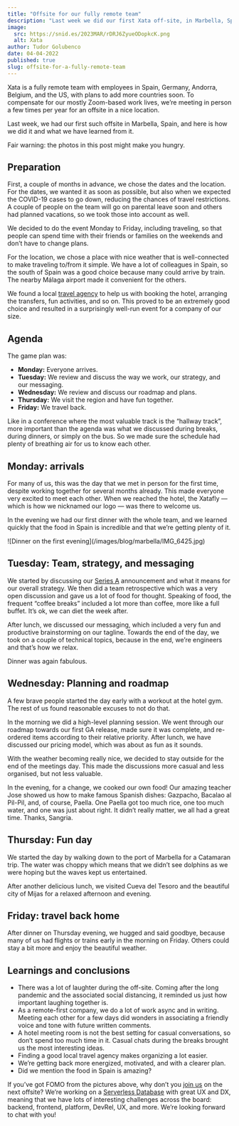 ```yaml
---
title: "Offsite for our fully remote team"
description: "Last week we did our first Xata off-site, in Marbella, Spain. This is a photo-blog post about how it went and what we've learned from it. Warning: this post might make you hungry."
image:
  src: https://snid.es/2023MAR/rDRJ6ZyueODopkcK.png
  alt: Xata
author: Tudor Golubenco
date: 04-04-2022
published: true
slug: offsite-for-a-fully-remote-team
---
```


Xata is a fully remote team with employees in Spain, Germany, Andorra, Belgium, and the US, with plans to add more countries soon. To compensate for our mostly Zoom-based work lives, we’re meeting in person a few times per year for an offsite in a nice location.

Last week, we had our first such offsite in Marbella, Spain, and here is how we did it and what we have learned from it.

Fair warning: the photos in this post might make you hungry.

## Preparation

First, a couple of months in advance, we chose the dates and the location. For the dates, we wanted it as soon as possible, but also when we expected the COVID-19 cases to go down, reducing the chances of travel restrictions. A couple of people on the team will go on parental leave soon and others had planned vacations, so we took those into account as well.

We decided to do the event Monday to Friday, including traveling, so that people can spend time with their friends or families on the weekends and don’t have to change plans.

<ArticleImage src="https://xata.io/images/blog/marbella/vacaciones-en-marbella.jpg" width="768" height="213" alt="Marbella from above" caption="Marbella from above" position="center" />

For the location, we chose a place with nice weather that is well-connected to make traveling to/from it simple. We have a lot of colleagues in Spain, so the south of Spain was a good choice because many could arrive by train. The nearby Málaga airport made it convenient for the others.

We found a local [travel agency](https://www.facebook.com/ViajesCarrefourSM/) to help us with booking the hotel, arranging the transfers, fun activities, and so on. This proved to be an extremely good choice and resulted in a surprisingly well-run event for a company of our size.

## Agenda

The game plan was:

- **Monday:** Everyone arrives.
- **Tuesday:** We review and discuss the way we work, our strategy, and our messaging.
- **Wednesday:** We review and discuss our roadmap and plans.
- **Thursday:** We visit the region and have fun together.
- **Friday:** We travel back.

Like in a conference where the most valuable track is the “hallway track”, more important than the agenda was what we discussed during breaks, during dinners, or simply on the bus. So we made sure the schedule had plenty of breathing air for us to know each other.

## Monday: arrivals

For many of us, this was the day that we met in person for the first time, despite working together for several months already. This made everyone very excited to meet each other. When we reached the hotel, the Xatafly — which is how we nicknamed our logo — was there to welcome us.

In the evening we had our first dinner with the whole team, and we learned quickly that the food in Spain is incredible and that we’re getting plenty of it.

<ArticleImage src="https://xata.io/images/blog/marbella/IMG_6425.jpg" width="768" height="578" alt="The team arrives" caption="The team arrives" position="center" />
![Dinner on the first evening](/images/blog/marbella/IMG_6425.jpg)


## Tuesday: Team, strategy, and messaging

We started by discussing our [Series A](https://xata.io/blog/xata-series-a-announcement) announcement and what it means for our overall strategy. We then did a team retrospective which was a very open discussion and gave us a lot of food for thought. Speaking of food, the frequent “coffee breaks” included a lot more than coffee, more like a full buffet. It’s ok, we can diet the week after.

<ArticleImage src="https://xata.io/images/blog/marbella/DSC04288.jpg" width="768" height="512" alt="Meeting time" caption="Tuesday in the meeting room" position="center" />

After lunch, we discussed our messaging, which included a very fun and productive brainstorming on our tagline. Towards the end of the day, we took on a couple of technical topics, because in the end, we’re engineers and that’s how we relax.

Dinner was again fabulous.

<ArticleImage src="https://xata.io/images/blog/marbella/IMG_6451.jpg" width="768" height="1024" alt="dinner time" caption="Dinner time" position="center" />

## Wednesday: Planning and roadmap

A few brave people started the day early with a workout at the hotel gym. The rest of us found reasonable excuses to not do that.

In the morning we did a high-level planning session. We went through our roadmap towards our first GA release, made sure it was complete, and re-ordered items according to their relative priority. After lunch, we have discussed our pricing model, which was about as fun as it sounds.

With the weather becoming really nice, we decided to stay outside for the end of the meetings day. This made the discussions more casual and less organised, but not less valuable.

<ArticleImage src="https://xata.io/images/blog/marbella/IMG_6474.jpg" width="768" height="576" alt="The founding team" caption="The founding team" position="center" />

In the evening, for a change, we cooked our own food! Our amazing teacher Jose showed us how to make famous Spanish dishes: Gazpacho, Bacalao al Pil-Pil, and, of course, Paella. One Paella got too much rice, one too much water, and one was just about right. It didn’t really matter, we all had a great time. Thanks, Sangria.

<ArticleImage src="https://xata.io/images/blog/marbella/DSC04492.jpg" width="768" height="512" alt="Yannis likes it" caption="Yannis likes it" position="center" />

## Thursday: Fun day

We started the day by walking down to the port of Marbella for a Catamaran trip. The water was choppy which means that we didn’t see dolphins as we were hoping but the waves kept us entertained.

After another delicious lunch, we visited Cueva del Tesoro and the beautiful city of Mijas for a relaxed afternoon and evening.

<ArticleImage src="https://xata.io/images/blog/marbella/DSC04643.jpg" width="768" height="1152" alt="Xata cat" caption="Xata cat" position="center" />

## Friday: travel back home

After dinner on Thursday evening, we hugged and said goodbye, because many of us had flights or trains early in the morning on Friday. Others could stay a bit more and enjoy the beautiful weather.

<ArticleImage src="https://xata.io/images/blog/marbella/PXL_20220401_113036856.jpg" width="768" height="578" alt="Malaga city center" caption="Malaga city center" position="center" />

## Learnings and conclusions

- There was a lot of laughter during the off-site. Coming after the long pandemic and the associated social distancing, it reminded us just how important laughing together is.
- As a remote-first company, we do a lot of work async and in writing. Meeting each other for a few days did wonders in associating a friendly voice and tone with future written comments.
- A hotel meeting room is not the best setting for casual conversations, so don’t spend too much time in it. Casual chats during the breaks brought us the most interesting ideas.
- Finding a good local travel agency makes organizing a lot easier.
- We’re getting back more energized, motivated, and with a clearer plan.
- Did we mention the food in Spain is amazing?

<ArticleImage src="https://xata.io/images/blog/marbella/Studio_Project.jpeg" width="1920" height="1920" alt="Xata wants you" caption="Xata wants you" position="center" />

If you’ve got FOMO from the pictures above, why don’t you [join us](https://join.com/companies/xata) on the next offsite? We’re working on a [Serverless Database](https://xata.io/) with great UX and DX, meaning that we have lots of interesting challenges across the board: backend, frontend, platform, DevRel, UX, and more. We’re looking forward to chat with you!
